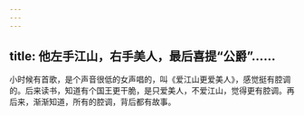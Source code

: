 ```yaml
---
---
---
```

title: 他左手江山，右手美人，最后喜提“公爵”……
---




小时候有首歌，是个声音很低的女声唱的，叫《爱江山更爱美人》，感觉挺有腔调的。后来读书，知道有个国王更干脆，是只爱美人，不爱江山，觉得更有腔调。再后来，渐渐知道，所有的腔调，背后都有故事。